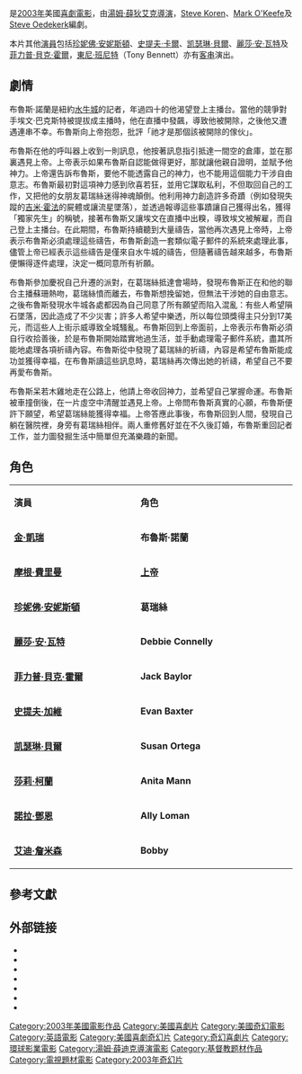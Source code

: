 {{Refimprove|time=2022-01-25T16:39:06+00:00}}
{{noteTA
|T=zh-hans:冒牌天神;zh-hk:衰鬼上帝;zh-tw:王牌天神;
|G1=Show
|G2=Movie
}}
{{Infobox Film
| name           = 王牌天神
| original_name  = ''Bruce Almighty''
| image          = BruceAlmighty poster.jpg
| caption        = 國際版電影海報
| cn_name        = 冒牌天神
| tw_name        = 王牌天神
| hk_name        = 衰鬼上帝
| director       = {{tsl|en|Tom Shadyac}}
| producer       = {{Plainlist|
* {{tsl|en|Tom Shadyac}}
* [[金·凱瑞|金·凱瑞]]<ref name=afi>{{cite web|url=http://www.jimcarreyonline.com/info/faqs.html?answer=21|title=Frequently Asked Questions|work=Jim Carrey Online|accessdate=February 18, 2009|archive-date=2009-02-27|archive-url=https://web.archive.org/web/20090227120240/http://www.jimcarreyonline.com/info/faqs.html?answer=21|dead-url=no}}</ref>
* {{tsl|en|James D. Brubaker}}
* Michael Bostick
* {{tsl|en|Steve Koren}}
* {{tsl|en|Mark O'Keefe}} }}
| screenplay     = {{Plainlist|
* {{tsl|en|Steve Koren}}
* {{tsl|en|Mark O'Keefe}}
* {{tsl|en|Steve Oedekerk}} }}
| story          = {{Plainlist|
* {{tsl|en|Steve Koren}}
* {{tsl|en|Mark O'Keefe}} }}
| starring  = {{Plainlist|
* [[金·凱瑞|金·凱瑞]]
* [[摩根·費里曼|摩根·費里曼]]
* [[珍妮佛·安妮斯頓|珍妮佛·安妮斯頓]]
* {{tsl|en|Philip Baker Hall}}
* {{tsl|en|Lisa Ann Walter}}
* [[凱薩琳·貝爾|凱薩琳·貝爾]]
* [[史提夫·卡爾|史提夫·卡爾]]
}}
| music          = {{tsl|en|John Debney}}
| cinematography = {{tsl|en|Dean Semler}}
| editing        = Scott Hill
| studio         = {{Plainlist|
* {{tsl|en|Spyglass Entertainment|望遠鏡娛樂公司}}
* {{tsl|en|Shady Acres Entertainment|Shady Acres}}
* Pit Bull Productions<ref name=afi/>}}
| distributor    = [[環球電影|環球電影]]（美國）<br>[[博偉|博偉影片]]（全球）
| released       = 2003年5月23日
| runtime        = 101分鐘
| country        = {{USA}}
| language       = [[英語|英語]]
| budget         = {{USD|8100萬}}
| gross          = {{USD|4.84億}}<ref name=""BOM">{{cite web|url=http://www.boxofficemojo.com/movies/?id=brucealmighty.htm|title=王牌天神票房|publisher=[[Box_Office_Mojo|Box Office Mojo]]|accessdate=2009-11-30|archive-date=2015-04-12|archive-url=https://web.archive.org/web/20150412184554/http://www.boxofficemojo.com/movies/?id=brucealmighty.htm|dead-url=no}}</ref>
| followed_by    = 《'''[[王牌天神續集|王牌天神續集]]'''》 (2007)
}}
{{作品名稱|name=''Bruce Almighty''|hk=衰鬼上帝|tw=王牌天神|cn=冒牌天神}}是[[2003年電影|2003年]]美國[[喜劇|喜劇]][[電影|電影]]，由[[湯姆·薛狄艾克|湯姆·薛狄艾克]][[導演|導演]]，[[Steve_Koren|Steve Koren]]、[[Mark_O'Keefe|Mark O'Keefe]]及[[Steve_Oedekerk|Steve Oedekerk]]編劇。

本片其他[[演員|演員]]包括[[珍妮佛·安妮斯頓|珍妮佛·安妮斯頓]]、[[史提夫·卡爾|史提夫·卡爾]]、[[凯瑟琳·貝爾|凯瑟琳·貝爾]]、[[麗莎·安·瓦特|麗莎·安·瓦特]]及[[菲力普·貝克·霍爾|菲力普·貝克·霍爾]]，[[東尼·班尼特|東尼·班尼特]]（Tony Bennett）亦有[[客串|客串]]演出。

== 劇情 ==
布魯斯·諾蘭是紐約[[水牛城|水牛城]]{{link-en|WKBW-TV|WKBW-TV}}{{link-en|目擊者新聞|Eyewitness News}}的記者，年過四十的他渴望登上主播台。當他的競爭對手埃文·巴克斯特被提拔成主播時，他在直播中發飆，導致他被開除，之後他又遭遇連串不幸。布魯斯向上帝抱怨，批評「祂才是那個該被開除的傢伙」。

布魯斯在他的呼叫器上收到一則訊息，他按著訊息指引抵達一間空的倉庫，並在那裏遇見上帝。上帝表示如果布魯斯自認能做得更好，那就讓他親自證明，並賦予他神力。上帝還告訴布魯斯，要他不能透露自己的神力，也不能用這個能力干涉自由意志。布魯斯最初對這項神力感到欣喜若狂，並用它謀取私利，不但取回自己的工作，又把他的女朋友葛瑞絲迷得神魂顛倒。他利用神力創造許多奇蹟（例如發現失蹤的[[吉米·霍法|吉米·霍法]]的屍體或讓流星墜落），並透過報導這些事蹟讓自己獲得出名，獲得「獨家先生」的稱號，接著布魯斯又讓埃文在直播中出糗，導致埃文被解雇，而自己登上主播台。在此期間，布魯斯持續聽到大量禱告，當他再次遇見上帝時，上帝表示布魯斯必須處理這些禱告，布魯斯創造一套類似電子郵件的系統來處理此事，儘管上帝已經表示這些禱告是僅來自水牛城的禱告，但隨著禱告越來越多，布魯斯便懶得逐件處理，決定一概同意所有祈願。

布魯斯參加慶祝自己升遷的派對，在葛瑞絲抵達會場時，發現布魯斯正在和他的聯合主播蘇珊熱吻，葛瑞絲憤而離去，布魯斯想挽留她，但無法干涉她的自由意志。之後布魯斯發現水牛城各處都因為自己同意了所有願望而陷入混亂：有些人希望隕石墜落，因此造成了不少災害；許多人希望中樂透，所以每位頭獎得主只分到17美元，而這些人上街示威導致全城騷亂。布魯斯回到上帝面前，上帝表示布魯斯必須自行收拾善後，於是布魯斯開始踏實地過生活，並手動處理電子郵件系統，盡其所能地處理各項祈禱內容。布魯斯從中發現了葛瑞絲的祈禱，內容是希望布魯斯能成功並獲得幸福，在布魯斯讀這些訊息時，葛瑞絲再次傳出她的祈禱，希望自己不要再愛布魯斯。

布魯斯呆若木雞地走在公路上，他請上帝收回神力，並希望自己掌握命運。布魯斯被車撞倒後，在一片虛空中清醒並遇見上帝。上帝問布魯斯真實的心願，布魯斯便許下願望，希望葛瑞絲能獲得幸福。上帝答應此事後，布魯斯回到人間，發現自己躺在醫院裡，身旁有葛瑞絲相伴。兩人重修舊好並在不久後訂婚，布魯斯重回記者工作，並力圖發掘生活中簡單但充滿樂趣的新聞。

== 角色 ==
{|class="wikitable" width="55%" style="font-size:85%;"
|- style="background:cornflowerblue; color:white" align=center
|style="width:6%"|'''演員'''
|style="width:6%"|'''角色'''
|-align=center
| '''[[金·凱瑞|金·凱瑞]]'''||'''布魯斯·諾蘭'''
|-align=center
| '''[[摩根·費里曼|摩根·費里曼]]'''||'''[[上帝|上帝]]'''
|-align=center
| '''[[珍妮佛·安妮斯頓|珍妮佛·安妮斯頓]]'''||'''葛瑞絲'''
|-align=center
| '''[[麗莎·安·瓦特|麗莎·安·瓦特]]'''||'''Debbie Connelly'''
|-align=center
| '''[[菲力普·貝克·霍爾|菲力普·貝克·霍爾]]'''||'''Jack Baylor'''
|-align=center
| '''[[史提夫·加維|史提夫·加維]]'''||'''Evan Baxter'''
|-align=center
| '''[[凯瑟琳·貝爾|凯瑟琳·貝爾]]'''||'''Susan Ortega'''
|-align=center
| '''[[莎莉·柯蘭|莎莉·柯蘭]]'''||'''Anita Mann'''
|-align=center
| '''[[諾拉·鄧恩|諾拉·鄧恩]]'''||'''Ally Loman'''
|-align=center
| '''[[艾迪·詹米森|艾迪·詹米森]]'''||'''Bobby'''
|}

== 參考文獻 ==
<div class="references-small">
<references></references>
</div>

== 外部链接 ==
* {{official|http://www.brucealmighty.com/}}
* {{imdb title|0315327|王牌天神}}
* {{Amg movie|278865|王牌天神}}
* {{douban|1297018|王牌天神}}
* {{rotten-tomatoes|bruce_almighty|王牌天神}}
* {{mojo title|brucealmighty|王牌天神}}
*{{metacritic film|bruce-almighty}}

{{Tom Shadyac}}
{{金·凱瑞}}
{{DEFAULTSORT:Bruce Almighty}}
[[Category:2003年美國電影作品|Category:2003年美國電影作品]]
[[Category:美國喜劇片|Category:美國喜劇片]]
[[Category:美國奇幻電影|Category:美國奇幻電影]]
[[Category:英語電影|Category:英語電影]]
[[Category:美國喜劇奇幻片|Category:美國喜劇奇幻片]]
[[Category:奇幻喜劇片|Category:奇幻喜劇片]]
[[Category:環球影業電影|Category:環球影業電影]]
[[Category:湯姆·薛迪克導演電影|Category:湯姆·薛迪克導演電影]]
[[Category:基督教题材作品|Category:基督教题材作品]]
[[Category:電視題材電影|Category:電視題材電影]]
[[Category:2003年奇幻片|Category:2003年奇幻片]]